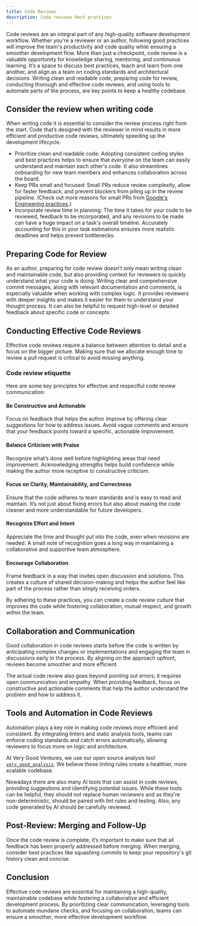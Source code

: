 ```yaml
---
title: Code Reviews
description: Code reviews best practices
---
```


Code reviews are an integral part of any high-quality software development workflow. Whether you're a reviewer or an author, following good practices will improve the team's productivity and code quality while ensuring a smoother development flow.
More than just a checkpoint, code review is a valuable opportunity for knowledge sharing, mentoring, and continuous learning. It’s a space to discuss best practices, teach and learn from one another, and align as a team on coding standards and architectural decisions.
Writing clean and readable code, preparing code for review, conducting thorough and effective code reviews, and using tools to automate parts of the process, are key points to keep a healthy codebase.

## Consider the review when writing code

When writing code it is essential to consider the review process right from the start. Code that’s designed with the reviewer in mind results in more efficient and productive code reviews, ultimately speeding up the development lifecycle.

- Prioritize clean and readable code: Adopting consistent coding styles and best practices helps to ensure that everyone on the team can easily understand and maintain each other's code. It also streamlines onboarding for new team members and enhances collaboration across the board.
- Keep PRs small and focused: Small PRs reduce review complexity, allow for faster feedback, and prevent blockers from piling up in the review pipeline. (Check out more reasons for small PRs from [Google's Engineering practices](https://google.github.io/eng-practices/review/developer/small-cls.html).)
- Incorporate review time in planning: The time it takes for your code to be reviewed, feedback to be incorporated, and any revisions to be made can have a huge impact on a task's overall timeline. Accurately accounting for this in your task estimations ensures more realistic deadlines and helps prevent bottlenecks.

## Preparing Code for Review

As an author, preparing for code review doesn’t only mean writing clean and maintainable code, but also providing context for reviewers to quickly understand what your code is doing.
Writing clear and comprehensive commit messages, along with relevant documentation and comments, is especially valuable when working with complex logic. It provides reviewers with deeper insights and makes it easier for them to understand your thought process.
It can also be helpful to request high-level or detailed feedback about specific code or concepts.

## Conducting Effective Code Reviews

Effective code reviews require a balance between attention to detail and a focus on the bigger picture. Making sure that we allocate enough time to review a pull request is critical to avoid missing anything.

### Code review etiquette

Here are some key principles for effective and respectful code review communication:

#### Be Constructive and Actionable

Focus on feedback that helps the author improve by offering clear suggestions for how to address issues. Avoid vague comments and ensure that your feedback points toward a specific, actionable improvement.

#### Balance Criticism with Praise

Recognize what’s done well before highlighting areas that need improvement. Acknowledging strengths helps build confidence while making the author more receptive to constructive criticism.

#### Focus on Clarity, Maintainability, and Correctness

Ensure that the code adheres to team standards and is easy to read and maintain. It’s not just about fixing errors but also about making the code cleaner and more understandable for future developers.

#### Recognize Effort and Intent

Appreciate the time and thought put into the code, even when revisions are needed. A small note of recognition goes a long way in maintaining a collaborative and supportive team atmosphere.

#### Encourage Collaboration

Frame feedback in a way that invites open discussion and solutions. This creates a culture of shared decision-making and helps the author feel like part of the process rather than simply receiving orders.

By adhering to these practices, you can create a code review culture that improves the code while fostering collaboration, mutual respect, and growth within the team.

## Collaboration and Communication

Good collaboration in code reviews starts before the code is written by anticipating complex changes or implementations and engaging the team in discussions early in the process. By aligning on the approach upfront, reviews become smoother and more efficient.

The actual code review also goes beyond pointing out errors; it requires open communication and empathy. When providing feedback, focus on constructive and actionable comments that help the author understand the problem and how to address it.

## Tools and Automation in Code Reviews

Automation plays a key role in making code reviews more efficient and consistent. By integrating linters and static analysis tools, teams can enforce coding standards and catch errors automatically, allowing reviewers to focus more on logic and architecture.

At Very Good Ventures, we use our open source analysis tool [`very_good_analysis`](https://github.com/VeryGoodOpenSource/very_good_analysis). We believe these linting rules create a healthier, more scalable codebase.

Nowadays there are also many AI tools that can assist in code reviews, providing suggestions and identifying potential issues. While these tools can be helpful, they should not replace human reviewers and as they're non-deterministic, should be paired with lint rules and testing.
Also, any code generated by AI should be carefully reviewed.

## Post-Review: Merging and Follow-Up

Once the code review is complete, it’s important to make sure that all feedback has been properly addressed before merging. When merging, consider best practices like squashing commits to keep your repository's git history clean and concise.

## Conclusion

Effective code reviews are essential for maintaining a high-quality, maintainable codebase while fostering a collaborative and efficient development process. By prioritizing clear communication, leveraging tools to automate mundane checks, and focusing on collaboration, teams can ensure a smoother, more effective development workflow.
